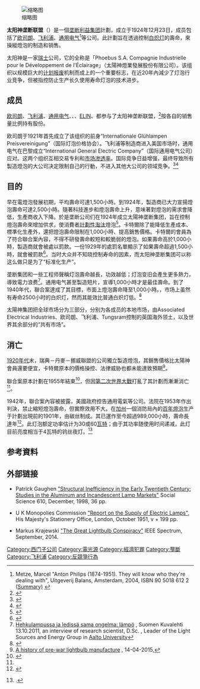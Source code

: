 [[File:Philips_Arga_Lampen.jpg|缩略图]]

'''太阳神垄断联盟'''（{{lang-en|Phoebus cartel}}）是一個[[垄断利益集团|垄断利益集团]]計劃，成立于1924年12月23日，成员包括了[[欧司朗|欧司朗]]、[[飞利浦|飞利浦]]、[[通用电气|通用电气]]<ref>Metze, Marcel "Anton Philips (1874-1951). They will know who they're dealing with", Uitgeverij Balans, Amsterdam, 2004, ISBN 90 5018 612 2 ([http://www.metze-research.com/tekst/Anton%20Philips%20summary.pdf Summary)] {{Wayback|url=http://www.metze-research.com/tekst/Anton%20Philips%20summary.pdf |date=20140413123349 }}</ref>等公司。此計劃旨在透過控制[[白炽灯|白炽灯]]的壽命，來操縱燈泡的制造和销售。

太阳神是一家[[瑞士|瑞士]]公司，它的全称是「Phoebus S.A. Compagnie Industrielle pour le Développement de l'Éclairage」（太陽神燈業發展股份有限公司）。该组织以规模巨大的[[计划报废|计划报废]]机制而成{{tsl|en|Economic history of the world|全球经济历史}}上的一个重要标志，在近20年內減少了灯泡行业竞争，但被指控防止生产长久使用寿命灯泡的技术进步。

==成员==
[[欧司朗|欧司朗]]、[[飞利浦|飞利浦]]、[[通用电气|通用电气]]、{{tsl|en|Tungsram||}}、{{tsl|en|Associated Electrical Industries||}}、[[ELIN|ELIN]]、{{tsl|en|Compagnie des Lampes||}}都参与了太阳神垄断联盟，<ref name="Time_23Jul1945_PhoebusCartel_p1">{{cite news|url=http://www.time.com/time/magazine/article/0,9171,803625,00.html|title=Corporations: A Very Tough Baby|date=1945-07-23|publisher=[[時代_(雜誌)|Time Magazine]]|accessdate=2009-04-11|archive-date=2009-08-01|archive-url=https://web.archive.org/web/20090801214915/http://www.time.com/time/magazine/article/0,9171,803625,00.html|dead-url=yes}}</ref>按各自的销售量比例持有股份。

欧司朗于1921年首先成立了该组织的前身“Internationale Glühlampen Preisvereinigung”（国际灯泡价格协会）。飞利浦等制造商进入美国市场时，通用电气在巴黎成立“International General Electric Company”（国际通用电气公司）应对。这两个组织互相交易专利和[[市场渗透率|市场渗透率]]。国际竞争日益增强，最终导致所有製造燈泡的大公司决定限制自己的行動，不进入其他大公司的领域竞争。<ref>{{Cite book
  |title=Die Einführung von Fliessbandarbeit in Deutschland bis 1933
  |author=Jürgen Bönig
  |publisher=LIT Verlag Münster
  |isbn=3894731117
  |year=1993
  |language=de
  |page=277
  |url=https://books.google.co.uk/books?id=8FiukcQvB1kC&pg=PA277&lpg=PA277
  |access-date=2017-03-14
  |archive-date=2016-07-01
  |archive-url=https://web.archive.org/web/20160701221056/https://books.google.co.uk/books?id=8FiukcQvB1kC&pg=PA277&lpg=PA277
  |dead-url=no
  }}</ref><ref >{{Cite journal
  |title=The Great Lightbulb Conspiracy
  |journal=[[IEEE综览|IEEE综览]]
  |date=24 September 2014
  |author=Markus Krajewski
  |url=http://spectrum.ieee.org/geek-life/history/the-great-lightbulb-conspiracy
  |access-date=2015-06-13
  |archive-date=2014-11-06
  |archive-url=https://web.archive.org/web/20141106040631/http://spectrum.ieee.org/geek-life/history/the-great-lightbulb-conspiracy
  |dead-url=no
  }}</ref>

==目的==
早在電燈泡發展初期，平均壽命可達1,500小時。到1924年，製造商已大力宣揚燈泡壽命可達2,500小時。隨著科技進步和燈泡壽命上升，意味著對燈泡的需求會降低，生產商收入下降。於是垄断公司们在1924年成立太陽神垄断集团，旨在控制燈泡壽命來增加供求，使消費者[[计划报废|計劃性淘汰]]燈泡<ref name="Planned Obsolescence">{{cite web |url=http://economicstudents.com/2012/09/planned-obsolescence-the-light-bulb-conspiracy/ |title=Planned Obsolescence: The Light Bulb Conspiracy |author=Clement Wong |date=9 September 2012 |publisher=economicstudents |accessdate=12 June 2015 |archive-date=2015-06-14 |archive-url=https://web.archive.org/web/20150614094259/http://economicstudents.com/2012/09/planned-obsolescence-the-light-bulb-conspiracy/ |dead-url=no }}{{vc}}</ref>。卡特爾除了能降低生產成本、標準化生產外，還把燈泡壽命限制在1,000小時、提高銷售價格。卡特爾的會員為了符合聯合案內容，不得不研發壽命較短和較脆弱的燈泡。如果壽命高於1,000小時，製造商就會被處以罰款。一份1929年的處罰名單顯示了如果壽命超過1,500小時，就會被罰款<ref>{{cite web|last1=Peretti|first1=Jacques|title=The Men Who Made Us Spend, Episode 1|url=http://www.bbc.co.uk/programmes/p01zxm9b|publisher=BBC|date=July 2014|accessdate=2015-06-13|archive-date=2014-07-07|archive-url=https://web.archive.org/web/20140707001537/http://www.bbc.co.uk/programmes/p01zxm9b|dead-url=no}}</ref>。当时大众并不知晓控制寿命的因素，而太阳神垄断集团可以称这么做只是为了“标准化生产”。

垄断集团和一些工程师聲稱灯泡壽命越長，功效越低；灯泡变旧会產生更多熱力，導致電力浪费<ref>[http://suomenkuvalehti.fi/jutut/kotimaa/hehkulampussa-ja-ledissa-sama-ongelma-lampo Hehkulampussa ja ledissä sama ongelma: lämpö] {{Wayback|url=http://suomenkuvalehti.fi/jutut/kotimaa/hehkulampussa-ja-ledissa-sama-ongelma-lampo |date=20111015135444 }}, Suomen Kuvalehti 13.10.2011, an interview of research scientist, D.Sc. {{tsl|en|Eino Tetri}}, Leader of the Light Sources and Energy Group in [[Aalto_University|Aalto University]]</ref>。通用电气甚至製造短片，宣導1,000小時才是最佳壽命。到了1940年代，聯合案達成了其目標，市面上燈泡壽命降至1,000小時。{{as of|2012}}，市场上虽然有寿命2500小时的白炽灯，然而其能效比普通白炽灯低。<ref>{{cite web|url=http://www.consumerenergycenter.org/lighting/bulbs.html|title=Incandescent, LED, Fluorescent, Compact Fluorescent and Halogen Bulbs|archiveurl=https://archive.is/20120728221025/www.consumerenergycenter.org/lighting/bulbs.html|archivedate=2012-07-28|access-date=2017-03-14|dead-url=no}}</ref>

太陽神集团把全球市场分为三部分，分别为各成员的本地市场，由Associated Electrical Industries、欧司朗、飞利浦、Tungsram控制的英国海外领土，以及世界其余部分的“共有市场”。

==消亡==
[[1920年代|1920年代]]末，瑞典－丹麥－挪威聯盟的公司獨立製造燈泡，其銷售價格比太陽神會員還要便宜，卡特爾原本的價格操控、法律威胁也都未能達致預期<ref>[https://www.simplelighting.co.uk/knowledge-hub/history-pre-war-lightbulb-manufacture/ A history of pre-war lightbulb manufacture] {{Wayback|url=https://www.simplelighting.co.uk/knowledge-hub/history-pre-war-lightbulb-manufacture/ |date=20150614160017 }}, 14-04-2015,</ref>。

聯合案原本計劃在1955年結束<ref>{{cite news|last1=Krajewski|first1=Markus|title=The Great Lightbulb Conspiracy|url=http://spectrum.ieee.org/geek-life/history/the-great-lightbulb-conspiracy|accessdate=12 October 2014|work=IEEE Spectrum|date=24 September 2014|archive-date=2014-11-06|archive-url=https://web.archive.org/web/20141106040631/http://spectrum.ieee.org/geek-life/history/the-great-lightbulb-conspiracy|dead-url=no}}</ref>，但因[[第二次世界大戰|第二次世界大戰]]打亂了其計劃而漸漸消亡<ref name="Planned Obsolescence"/>。

1942年，聯合案內容被披露，美國政府控告通用電氣等公司。法院在1953年作出判決，禁止縮短燈泡壽命，但實際效用不大。在[[加州|加州]]一個消防局內的[[百年燈泡|百年燈泡]]生产于計劃出現前的1901年，由碳丝制成。其已運作至今超過989,000小時，壽命長達{{Age|1901}}年<ref>{{cite web |url=http://priceonomics.com/the-mysterious-case-of-the-113-year-old-light-bulb/ |title=The Mysterious Case of the 113-Year-Old Light Bulb |author= |date=22 September 2014 |publisher=priceonomics |accessdate=12 June 2015 |archive-date=2014-10-05 |archive-url=https://archive.today/20141005125828/http://priceonomics.com/the-mysterious-case-of-the-113-year-old-light-bulb/ |dead-url=no }}</ref>。此灯泡额定功率估计为30或60[[瓦特|瓦特]]；由于其功率随使用时间递减，此灯目前亮度相当于4瓦特的钨丝夜灯。<ref name=tests>{{citation|url=http://www.mercurynews.com/ci_17287091?source=most_emailed&nclick_check=1|title=Tests shine light on the secret of the Livermore light bulb|newspaper=[[Contra_Costa_Times|Contra Costa Times]]|last=Benca|first=Jeanine|date=February 6, 2011|accessdate=2017-03-14|archive-date=2016-08-21|archive-url=https://web.archive.org/web/20160821202337/http://www.mercurynews.com/ci_17287091?source=most_emailed&nclick_check=1|dead-url=no}}.</ref>

==参考資料==
<div class="references-small">
<references></references>
</div>


== 外部链接 ==
* {{En}} Patrick Gaughen [https://web.archive.org/web/20050204082354/http://www.andover.edu/aep/papers/610/pgaughen98.pdf "Structural Inefficiency in the Early Twentieth Century: Studies in the Aluminum and Incandescent Lamp Markets"] Social Science 610, December, 1998, 36 pp.
* {{En}} U K Monopolies Commission [http://webarchive.nationalarchives.gov.uk/+/http:/www.competition-commission.org.uk/rep_pub/reports/1950_1959/003lamp.htm "Report on the Supply of Electric Lamps"]{{Wayback|url=http://webarchive.nationalarchives.gov.uk/+/http:/www.competition-commission.org.uk/rep_pub/reports/1950_1959/003lamp.htm |date=20150416114231 }}, His Majesty's Stationery Office, London, October 1951, v + 199 pp.
* {{En}} Markus Krajewski [http://spectrum.ieee.org/geek-life/history/the-great-lightbulb-conspiracy/ "The Great Lightbulb Conspiracy"]{{Wayback|url=http://spectrum.ieee.org/geek-life/history/the-great-lightbulb-conspiracy/ |date=20150616021647 }} IEEE Spectrum, September, 2014.

{{飞利浦}}
{{西门子公司}}
{{Authority control}}
[[Category:西门子公司|Category:西门子公司]]
[[Category:電光源|Category:電光源]]
[[Category:經濟犯罪|Category:經濟犯罪]]
[[Category:壟斷|Category:壟斷]]
[[Category:飞利浦|Category:飞利浦]]
[[Category:反競爭行為|Category:反競爭行為]]